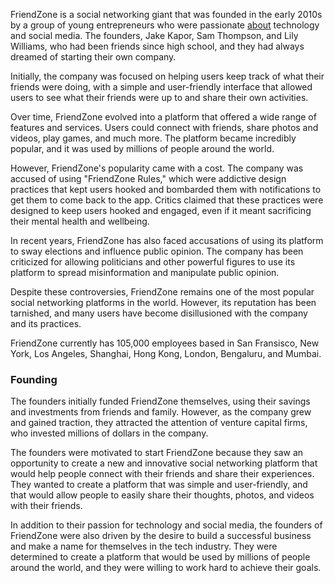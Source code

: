 FriendZone is a social networking giant that was founded in the early 2010s by a group of young entrepreneurs who were passionate [about](https://starholder.xyz/index.php?title=About&action=edit&redlink=1) technology and social media. The founders, Jake Kapor, Sam Thompson, and Lily Williams, who had been friends since high school, and they had always dreamed of starting their own company.

Initially, the company was focused on helping users keep track of what their friends were doing, with a simple and user-friendly interface that allowed users to see what their friends were up to and share their own activities.

Over time, FriendZone evolved into a platform that offered a wide range of features and services. Users could connect with friends, share photos and videos, play games, and much more. The platform became incredibly popular, and it was used by millions of people around the world.

However, FriendZone's popularity came with a cost. The company was accused of using "FriendZone Rules," which were addictive design practices that kept users hooked and bombarded them with notifications to get them to come back to the app. Critics claimed that these practices were designed to keep users hooked and engaged, even if it meant sacrificing their mental health and wellbeing.

In recent years, FriendZone has also faced accusations of using its platform to sway elections and influence public opinion. The company has been criticized for allowing politicians and other powerful figures to use its platform to spread misinformation and manipulate public opinion.

Despite these controversies, FriendZone remains one of the most popular social networking platforms in the world. However, its reputation has been tarnished, and many users have become disillusioned with the company and its practices.

FriendZone currently has 105,000 employees based in San Fransisco, New York, Los Angeles, Shanghai, Hong Kong, London, Bengaluru, and Mumbai.

### Founding
The founders initially funded FriendZone themselves, using their savings and investments from friends and family. However, as the company grew and gained traction, they attracted the attention of venture capital firms, who invested millions of dollars in the company.

The founders were motivated to start FriendZone because they saw an opportunity to create a new and innovative social networking platform that would help people connect with their friends and share their experiences. They wanted to create a platform that was simple and user-friendly, and that would allow people to easily share their thoughts, photos, and videos with their friends.

In addition to their passion for technology and social media, the founders of FriendZone were also driven by the desire to build a successful business and make a name for themselves in the tech industry. They were determined to create a platform that would be used by millions of people around the world, and they were willing to work hard to achieve their goals.
